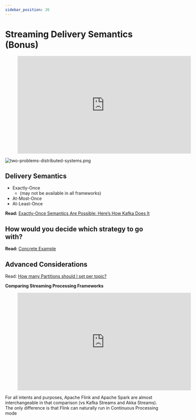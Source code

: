 ```yaml
---
sidebar_position: 26
---
```


# Streaming Delivery Semantics (Bonus)


<div style={{textAlign: 'center'}}>

<figure class="video-container">
        <iframe width="560" height="315" src="https://www.youtube.com/embed/SiOEg4HtsBo" title="YouTube video player" frameborder="0" allow="accelerometer; autoplay; clipboard-write; encrypted-media; gyroscope; picture-in-picture" allowfullscreen="allowfullscreen"></iframe>
</figure>

</div>

<div style={{textAlign: 'center'}}>

![two-problems-distributed-systems.png](./assets/two-problems-distributed-systems.png)

</div>

## Delivery Semantics
* Exactly-Once
  * (may not be available in all frameworks)
* At-Most-Once
* At-Least-Once

**Read:** [Exactly-Once Semantics Are Possible: Here’s How Kafka Does It](https://www.confluent.io/blog/exactly-once-semantics-are-possible-heres-how-apache-kafka-does-it/)


## How would you decide which strategy to go with?
**Read:** [Concrete Example](https://keen.io/blog/demystifying-apache-kafka-message-delivery-semantics-at-most-once-at-least-once-exactly-once/)


## Advanced Considerations
Read: [How many Partitions should I set per topic?](https://www.confluent.io/blog/how-choose-number-topics-partitions-kafka-cluster/)

<div style={{textAlign: 'center'}}>

**Comparing Streaming Processing Frameworks**

<figure class="video-container">
    <iframe width="560" height="315" src="https://www.youtube.com/embed/PiEQR9AXgl4" title="YouTube video player" frameborder="0" allow="accelerometer; autoplay; clipboard-write; encrypted-media; gyroscope; picture-in-picture" allowfullscreen="allowfullscreen"></iframe>
</figure>

</div>

For all intents and purposes, Apache Flink and Apache Spark are almost interchangeable in that comparison (vs Kafka Streams and Akka Streams). The only difference is that Flink can naturally run in Continuous Processing mode
